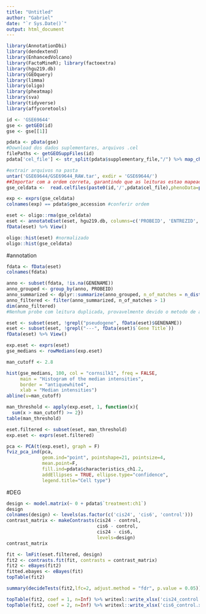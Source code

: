 ---
title: "Untitled"
author: "Gabriel"
date: "`r Sys.Date()`"
output: html_document
---
```{r}
library(AnnotationDbi)
library(dendextend)
library(EnhancedVolcano)
library(FactoMineR); library(factoextra)
library(hgu219.db)
library(GEOquery)
library(limma)
library(oligo)
library(pheatmap)
library(sva)
library(tidyverse)
library(affycoretools)
```


```{r}
id <- 'GSE69644'
gse <- getGEO(id)
gse <- gse[[1]]

pdata <- pData(gse)
#Download dos dados suplementares, arquivos .cel
filePaths <- getGEOSuppFiles(id)
pdata['cel_file'] <- str_split(pdata$supplementary_file,"/") %>% map_chr(tail,1) #Criar nova coluna (cel_file) contendo o nome do arquivo de cada leitura. Importante para manter a ordem das leituras ao importar os dados de leitura

#extrair arquivos na pasta
untar('GSE69644/GSE69644_RAW.tar', exdir = 'GSE69644/')
##Importar com a ordem correta, garantindo que as leituras estao mapeadas para as amostras certas
gse_celdata <-  read.celfiles(paste0(id,'/',pdata$cel_file),phenoData=phenoData(gse))
```

```{r}
exp <- exprs(gse_celdata)
colnames(exp) == pdata$geo_accession #conferir ordem

eset <- oligo::rma(gse_celdata)
eset <- annotateEset(eset, hgu219.db, columns=c('PROBEID', 'ENTREZID', 'SYMBOL', 'GENENAME'))
fData(eset) %>% View()

oligo::hist(eset) #normalizado
oligo::hist(gse_celdata)
```

#annotation
```{r}
fdata <- fData(eset)
colnames(fdata)

anno <- subset(fdata, !is.na(GENENAME))
anno_grouped <- group_by(anno, PROBEID)
anno_summarized <- dplyr::summarize(anno_grouped, n_of_matches = n_distinct(GENENAME))
anno_filtered <- filter(anno_summarized, n_of_matches > 1)
dim(anno_filtered)
#Nenhum probe com leitura duplicada, provavelmente devido o metodo de anotacao do affycoretools

eset <- subset(eset, !grepl("pseudogene", fData(eset)$GENENAME))
eset <- subset(eset, !grepl("---", fData(eset)$`Gene Title`))
fData(eset) %>% View()
```


```{r}
exp.eset <- exprs(eset)
gse_medians <- rowMedians(exp.eset)

man_cutoff <- 2.8

hist(gse_medians, 100, col = "cornsilk1", freq = FALSE,
     main = "Histogram of the median intensities",
     border = "antiquewhite4",
     xlab = "Median intensities")
abline(v=man_cutoff)

man_threshold <- apply(exp.eset, 1, function(x){
  sum(x > man_cutoff) >= 2})
table(man_threshold)

eset.filtered <- subset(eset, man_threshold)
exp.eset <- exprs(eset.filtered)
```

```{r}
pca <- PCA(t(exp.eset), graph = F)
fviz_pca_ind(pca,
             geom.ind="point", pointshape=21, pointsize=4,
             mean.point=F,
             fill.ind=pdata$characteristics_ch1.2,
             addEllipses = TRUE, ellipse.type="confidence",
             legend.title="Cell type")

```

#DEG
```{r}
design <- model.matrix(~ 0 + pdata$`treatment:ch1`)
design
colnames(design) <- levels(as.factor(c('cis24', 'cis6', 'control')))
contrast_matrix <- makeContrasts(cis24 - control, 
                                 cis6 - control,
                                 cis24 - cis6,
                                 levels=design)
contrast_matrix

fit <- lmFit(eset.filtered, design)
fit2 <- contrasts.fit(fit, contrasts = contrast_matrix)
fit2 <- eBayes(fit2)
fitted.ebayes <- eBayes(fit)
topTable(fit2)

summary(decideTests(fit2,lfc=2, adjust.method = "fdr", p.value = 0.05))

topTable(fit2, coef = 1, n=Inf) %>% writexl::write_xlsx('cis24_control.xlsx')
topTable(fit2, coef = 2, n=Inf) %>% writexl::write_xlsx('cis6_control.xlsx')
```


